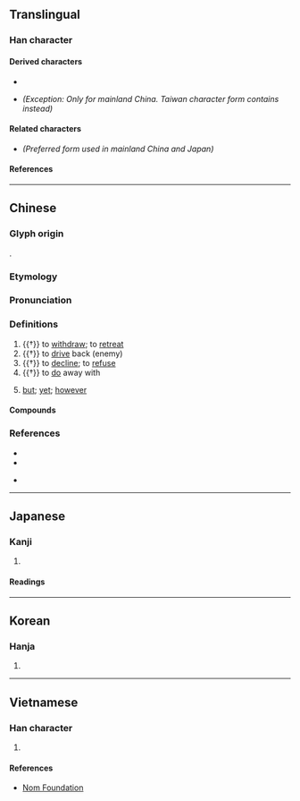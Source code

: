 {{also|却|郤|㕁}}
{{character info/new}}
==Translingual==
{{ja-forms|[[却]]|[[却]]|卻}}

===Han character===
{{Han char|rn=26|rad=卩|as=07|sn=9|four=87620|canj=CRSL|ids=⿰谷卩(GHTKV),⿰𧮫卩(J)}}

====Derived characters====
* {{l|mul|[[𠊬]], [[𠶸]], [[𢔱]], [[𢜭]], [[腳]], [[𦃁]], [[𧍕]], [[𨍖]], [[𤷽]]}}
* {{l|mul|[[㮝]]}} ''(Exception: Only for mainland China. Taiwan character form contains {{l|mul|郤}} instead)''

====Related characters====
* {{l|mul|[[却]]}} ''(Preferred form used in mainland China and Japan)''

====References====
{{Han ref|kx=0159.280|dkj=02867|dj=0365.110|hdz=10317.020|uh=537B}}

----

==Chinese==
{{zh-forms|s=却|t2=却|alt=㕁,𨚫,郤,⿰厺卩,⿰谷卪,⿰⿱八𢀛阝}}

===Glyph origin===
{{Han etym}}
{{Han compound|𧮫|卩|ls=psc|c1=p|c2=s}}.

===Etymology===
{{rfe|zh}}

===Pronunciation===
{{zh-pron
|m=què
|m-s=quo2
|c=koek3
|c-t=kiak2
|g=qioh6
|h=pfs=khiok;gd=kiog5
|j=qieh4/qyeh4
|j_note=qieh4 - vernacular; qyeh4 - literary
|mb=kiŏ̤
|md=kiók
|mn=xm,qz,tw:khiok/zz:khiak/twv:khioh
|mn-t=kiag4
|w=4qiaq
|x=qio6
|mc=y
|oc=y
|ma=y
|cat=v,con
}}

===Definitions===
{{zh-hanzi}}

# {{†}} to [[withdraw]]; to [[retreat]]
# {{†}} to [[drive]] back (enemy)
# {{†}} to [[decline]]; to [[refuse]]
# {{†}} {{lb|zh|particle placed after monosyllabic verbs}} to [[do]] away with
# {{lb|zh|literary|only sentence-medially}} [[but]]; [[yet]]; [[however]]

====Compounds====
{{zh-der|卻纔|卻老|卻略|卻少|卻又|冷卻|卻後|卻不道|卻病|冷卻器|卻是|前卻|免卻|忘卻|卻扇|卻之不恭|卻月|剗卻|卻說|卻不|失卻|卻病延年|卻待|卻行|了卻|卻立|卻步|瞞卻|推卻|擺袖卻金|拚卻|盛情難卻|拒卻|杜門卻掃|望而卻步|拋卻|省卻|拼卻|辭卻|趑趄卻顧|閉關卻掃|謝卻|退卻|除卻|闔門卻掃|閉門卻掃|輕水冷卻}}

===References===
* {{R:twedu|A00457}}
* {{R:yue:Hanzi}}
* {{qualifier|Min Nan}} {{thcwd|4718}}

{{zh-cat|Elementary}}

----

==Japanese==

===Kanji===
{{ja-kanji|grade=|rs=卩07}} <!-- Note: Not stated as kyūjitai form of 却 in 2010 Jōyō Kanji -->

# {{alt-form|lang=ja|却||[[instead]]; on the [[contrary]]}}

====Readings====
{{ja-readings
|on=きゃく
|kun=しりぞく, しりぞける, かえって
}}

----

==Korean==

===Hanja===
{{ko-hanja|hangeul=각|rv=gak|mr=kak}}

# {{defn|lang=ko|sort=卩07}}

----

==Vietnamese==

===Han character===
{{vi-hantu|[[khước]]|rs=卩07}}

# {{defn|lang=vi|sort=卩07}}

====References====
* [http://nomfoundation.org/common/nom_details.php?codepoint=537B Nom Foundation]
